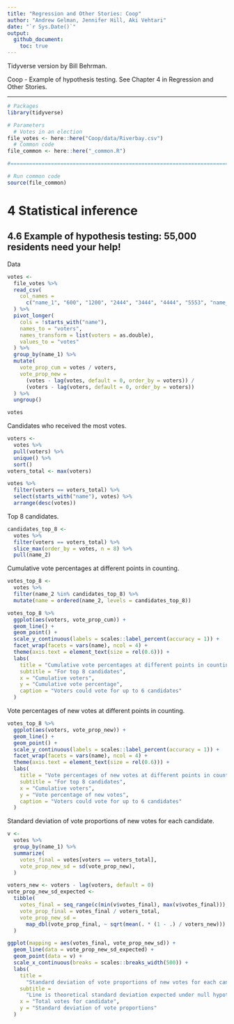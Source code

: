 ```yaml
---
title: "Regression and Other Stories: Coop"
author: "Andrew Gelman, Jennifer Hill, Aki Vehtari"
date: "`r Sys.Date()`"
output:
  github_document:
    toc: true
---
```

Tidyverse version by Bill Behrman.

Coop - Example of hypothesis testing. See Chapter 4 in Regression
and Other Stories.

-------------

```r
# Packages
library(tidyverse)

# Parameters
  # Votes in an election
file_votes <- here::here("Coop/data/Riverbay.csv")
  # Common code
file_common <- here::here("_common.R")

#===============================================================================

# Run common code
source(file_common)
```

# 4 Statistical inference

## 4.6 Example of hypothesis testing: 55,000 residents need your help!

Data

```r
votes <- 
  file_votes %>% 
  read_csv(
    col_names = 
      c("name_1", "600", "1200", "2444", "3444", "4444", "5553", "name_2")
  ) %>% 
  pivot_longer(
    cols = !starts_with("name"),
    names_to = "voters",
    names_transform = list(voters = as.double),
    values_to = "votes"
  ) %>% 
  group_by(name_1) %>% 
  mutate(
    vote_prop_cum = votes / voters,
    vote_prop_new = 
      (votes - lag(votes, default = 0, order_by = voters)) / 
      (voters - lag(voters, default = 0, order_by = voters))
  ) %>% 
  ungroup()

votes
```

Candidates who received the most votes.

```r
voters <- 
  votes %>% 
  pull(voters) %>% 
  unique() %>% 
  sort()
voters_total <- max(voters)

votes %>% 
  filter(voters == voters_total) %>% 
  select(starts_with("name"), votes) %>% 
  arrange(desc(votes))
```

Top 8 candidates.

```r
candidates_top_8 <- 
  votes %>% 
  filter(voters == voters_total) %>% 
  slice_max(order_by = votes, n = 8) %>% 
  pull(name_2)
```

Cumulative vote percentages at different points in counting.

```r
votes_top_8 <- 
  votes %>% 
  filter(name_2 %in% candidates_top_8) %>% 
  mutate(name = ordered(name_2, levels = candidates_top_8))

votes_top_8 %>% 
  ggplot(aes(voters, vote_prop_cum)) +
  geom_line() +
  geom_point() +
  scale_y_continuous(labels = scales::label_percent(accuracy = 1)) +
  facet_wrap(facets = vars(name), ncol = 4) +
  theme(axis.text = element_text(size = rel(0.6))) +
  labs(
    title = "Cumulative vote percentages at different points in counting",
    subtitle = "For top 8 candidates",
    x = "Cumulative voters",
    y = "Cumulative vote percentage",
    caption = "Voters could vote for up to 6 candidates"
  )
```

Vote percentages of new votes at different points in counting.

```r
votes_top_8 %>% 
  ggplot(aes(voters, vote_prop_new)) +
  geom_line() +
  geom_point() +
  scale_y_continuous(labels = scales::label_percent(accuracy = 1)) +
  facet_wrap(facets = vars(name), ncol = 4) +
  theme(axis.text = element_text(size = rel(0.6))) +
  labs(
    title = "Vote percentages of new votes at different points in counting",
    subtitle = "For top 8 candidates",
    x = "Cumulative voters",
    y = "Vote percentage of new votes",
    caption = "Voters could vote for up to 6 candidates"
  )
```

Standard deviation of vote proportions of new votes for each candidate.

```r
v <- 
  votes %>% 
  group_by(name_1) %>% 
  summarize(
    votes_final = votes[voters == voters_total],
    vote_prop_new_sd = sd(vote_prop_new),
  )

voters_new <- voters - lag(voters, default = 0)
vote_prop_new_sd_expected <- 
  tibble(
    votes_final = seq_range(c(min(v$votes_final), max(v$votes_final))),
    vote_prop_final = votes_final / voters_total,
    vote_prop_new_sd = 
      map_dbl(vote_prop_final, ~ sqrt(mean(. * (1 - .) / voters_new)))
  )

ggplot(mapping = aes(votes_final, vote_prop_new_sd)) +
  geom_line(data = vote_prop_new_sd_expected) +
  geom_point(data = v) +
  scale_x_continuous(breaks = scales::breaks_width(500)) +
  labs(
    title = 
      "Standard deviation of vote proportions of new votes for each candidate",
    subtitle = 
      "Line is theoretical standard deviation expected under null hypothesis",
    x = "Total votes for candidate",
    y = "Standard deviation of vote proportions"
  )
```

